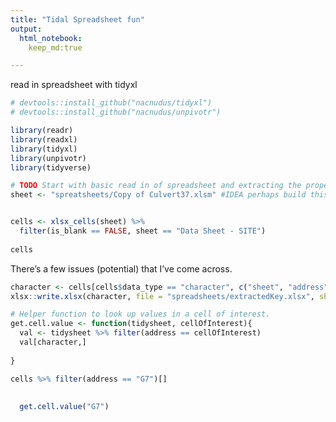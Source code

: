 ```yaml
---
title: "Tidal Spreadsheet fun"
output: 
  html_notebook:
    keep_md:true

---
```


read in spreadsheet with tidyxl
```r
# devtools::install_github("nacnudus/tidyxl")
# devtools::install_github("nacnudus/unpivotr")

library(readr)
library(readxl)
library(tidyxl)
library(unpivotr)
library(tidyverse)

```

```r

# TODO Start with basic read in of spreadsheet and extracting the proper cells.
sheet <- "spreatsheets/Copy of Culvert37.xlsm" #IDEA perhaps build this as a shiny gadget to allow for pushing onto the web for others?


cells <- xlsx_cells(sheet) %>% 
  filter(is_blank == FALSE, sheet == "Data Sheet - SITE") 
  
cells

```
There's a few issues (potential) that I've come across. 
```r
character <- cells[cells$data_type == "character", c("sheet", "address", "character")]
xlsx::write.xlsx(character, file = "spreadsheets/extractedKey.xlsx", sheetName = "Likely keys")

# Helper function to look up values in a cell of interest.
get.cell.value <- function(tidysheet, cellOfInterest){
  val <- tidysheet %>% filter(address == cellOfInterest)
  val[character,]
  
}

cells %>% filter(address == "G7")[]
  
  
  get.cell.value("G7")
  
  
```

